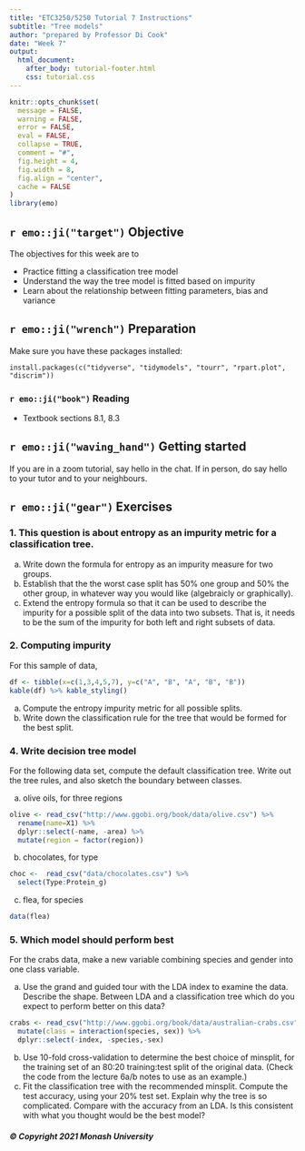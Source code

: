 ```yaml
---
title: "ETC3250/5250 Tutorial 7 Instructions"
subtitle: "Tree models"
author: "prepared by Professor Di Cook"
date: "Week 7"
output:
  html_document:
    after_body: tutorial-footer.html
    css: tutorial.css
---
```


```r
knitr::opts_chunk$set(
  message = FALSE,
  warning = FALSE,
  error = FALSE, 
  eval = FALSE,
  collapse = TRUE,
  comment = "#",
  fig.height = 4,
  fig.width = 8,
  fig.align = "center",
  cache = FALSE
)
library(emo)
```


## `r emo::ji("target")` Objective

The objectives for this week are to 

- Practice fitting a classification tree model
- Understand the way the tree model is fitted based on impurity
- Learn about the relationship between fitting parameters, bias and variance

## `r emo::ji("wrench")` Preparation 

Make sure you have these packages installed:

```
install.packages(c("tidyverse", "tidymodels", "tourr", "rpart.plot", "discrim"))
```

### `r emo::ji("book")` Reading 

- Textbook sections 8.1, 8.3

## `r emo::ji("waving_hand")` Getting started

If you are in a zoom tutorial, say hello in the chat. If in person, do say hello to your tutor and to your neighbours. 


## `r emo::ji("gear")` Exercises 

### 1. This question is about entropy as an impurity metric  for a classification  tree.

a. Write down the formula for entropy as an impurity measure for two groups. 
b. Establish that the the worst case split has 50% one group and 50% the other group, in whatever way you  would like (algebraicly or graphically).
c. Extend the entropy formula so that it can be used to describe the  impurity for a possible  split of the data into two subsets. That is, it needs  to be the sum of the impurity for both left and right subsets of data.

### 2. Computing impurity

For this sample of data, 
```r
df <- tibble(x=c(1,3,4,5,7), y=c("A", "B", "A", "B", "B"))
kable(df) %>% kable_styling()
```
a. Compute the entropy impurity metric for all possible splits.
b. Write  down the classification rule for the tree that would  be formed for the best split.
    
### 4. Write decision tree model

For the following data set, compute the default classification tree. Write out the tree rules, and also sketch the boundary between classes.

a. olive oils,  for three regions

```r
olive <- read_csv("http://www.ggobi.org/book/data/olive.csv") %>%
  rename(name=X1) %>%
  dplyr::select(-name, -area) %>%
  mutate(region = factor(region))
```

b. chocolates, for type

```r
choc <-  read_csv("data/chocolates.csv") %>%
  select(Type:Protein_g)
```

c. flea, for species

```r
data(flea)
```

### 5. Which model should perform best

For the crabs data, make a new variable combining species and gender into one class variable.

a. Use the  grand and guided tour with the LDA index to  examine  the data. Describe the shape. Between LDA and a classification  tree which do  you expect to perform better on this  data?
    
```r
crabs <- read_csv("http://www.ggobi.org/book/data/australian-crabs.csv") %>%
  mutate(class = interaction(species, sex)) %>%
  dplyr::select(-index, -species,-sex)
```
b. Use 10-fold cross-validation to determine the best choice of minsplit, for the training set of an 80:20 training:test split of the original data. (Check the code from the lecture 6a/b notes to use as an example.)
c. Fit the classification tree with the recommended minsplit. Compute the test accuracy, using your 20% test set. Explain why the tree is so complicated. Compare with the accuracy from an LDA. Is this consistent with what you thought would be the best model?


##### © Copyright 2021 Monash University
